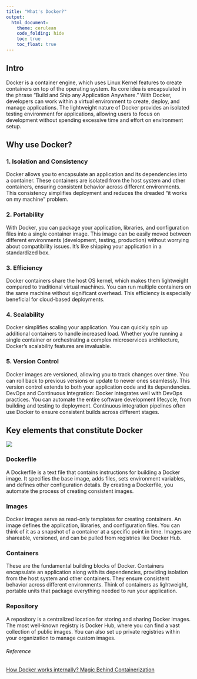 ```yaml
---
title: "What's Docker?"
output: 
  html_document: 
    theme: cerulean
    code_folding: hide
    toc: true
    toc_float: true
---
```


## Intro

Docker is a container engine, which uses Linux Kernel features to create containers on top of the operating system. Its core idea is encapsulated in the phrase “Build and Ship any Application Anywhere.” With Docker, developers can work within a virtual environment to create, deploy, and manage applications. The lightweight nature of Docker provides an isolated testing environment for applications, allowing users to focus on development without spending excessive time and effort on environment setup.

## Why use Docker?

### 1. Isolation and Consistency

Docker allows you to encapsulate an application and its dependencies into a container. These containers are isolated from the host system and other containers, ensuring consistent behavior across different environments. This consistency simplifies deployment and reduces the dreaded “it works on my machine” problem.

### 2. Portability

With Docker, you can package your application, libraries, and configuration files into a single container image. This image can be easily moved between different environments (development, testing, production) without worrying about compatibility issues. It’s like shipping your application in a standardized box.

### 3. Efficiency

Docker containers share the host OS kernel, which makes them lightweight compared to traditional virtual machines. You can run multiple containers on the same machine without significant overhead. This efficiency is especially beneficial for cloud-based deployments.

### 4. Scalability

Docker simplifies scaling your application. You can quickly spin up additional containers to handle increased load. Whether you’re running a single container or orchestrating a complex microservices architecture, Docker’s scalability features are invaluable.

### 5. Version Control

Docker images are versioned, allowing you to track changes over time. You can roll back to previous versions or update to newer ones seamlessly. This version control extends to both your application code and its dependencies. DevOps and Continuous Integration: Docker integrates well with DevOps practices. You can automate the entire software development lifecycle, from building and testing to deployment. Continuous integration pipelines often use Docker to ensure consistent builds across different stages.

## Key elements that constitute Docker

![](docker.png)

### Dockerfile

A Dockerfile is a text file that contains instructions for building a Docker image. It specifies the base image, adds files, sets environment variables, and defines other configuration details. By creating a Dockerfile, you automate the process of creating consistent images.

### Images

Docker images serve as read-only templates for creating containers. An image defines the application, libraries, and configuration files. You can think of it as a snapshot of a container at a specific point in time. Images are shareable, versioned, and can be pulled from registries like Docker Hub. 

### Containers

These are the fundamental building blocks of Docker. Containers encapsulate an application along with its dependencies, providing isolation from the host system and other containers. They ensure consistent behavior across different environments. Think of containers as lightweight, portable units that package everything needed to run your application.

### Repository

A repository is a centralized location for storing and sharing Docker images. The most well-known registry is Docker Hub, where you can find a vast collection of public images. You can also set up private registries within your organization to manage custom images.


###### Reference
[How Docker works internally? Magic Behind Containerization](https://medium.com/swlh/understand-dockerfile-dd11746ed183https://medium.com/javarevisited/how-docker-works-internally-magic-behind-containerization-65ea5aa0a4ff)